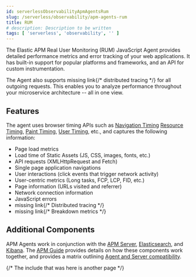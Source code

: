 ```yaml
---
id: serverlessObservabilityApmAgentsRum
slug: /serverless/observability/apm-agents-rum
title: RUM
# description: Description to be written
tags: [ 'serverless', 'observability', '' ]
---
```



<div id="intro"></div>

The Elastic APM Real User Monitoring (RUM) JavaScript Agent provides detailed performance metrics and error tracking of your web applications.
It has built-in support for popular platforms and frameworks, and an API for custom instrumentation.

The Agent also supports <DocBadge><DocIcon size="s" type="unlink" title="missing link"/> missing link</DocBadge>{/*  <DocLink id="enApmAgentRumJsDistributedTracingGuide">distributed tracing</DocLink> */} for all outgoing requests.
This enables you to analyze performance throughout your microservice architecture -- all in one view.

<div id="features"></div>

## Features

The agent uses browser timing APIs such as [Navigation Timing](https://w3c.github.io/navigation-timing/)
[Resource Timing](https://w3c.github.io/resource-timing/), [Paint Timing](https://w3c.github.io/paint-timing/), [User Timing](https://w3c.github.io/user-timing/), etc., and
captures the following information:

* <DocLink id="serverlessObservabilityApmAgentsRumSupportedTechnologies" section="page-load-metrics">Page load metrics</DocLink>
* Load time of Static Assets (JS, CSS, images, fonts, etc.)
* API requests (XMLHttpRequest and Fetch)
* Single page application navigations
* <DocLink id="serverlessObservabilityApmAgentsRumSupportedTechnologies" section="user-interactions">User interactions</DocLink> (click events that trigger network activity)
* <DocLink id="serverlessObservabilityApmAgentsRumSupportedTechnologies" section="user-centric-metrics">User-centric metrics</DocLink> (Long tasks, FCP, LCP, FID, etc.)
* Page information (URLs visited and referrer)
* Network connection information
* JavaScript errors
* <DocBadge><DocIcon size="s" type="unlink" title="missing link"/> missing link</DocBadge>{/*  <DocLink id="enApmAgentRumJsDistributedTracingGuide">Distributed tracing</DocLink> */}
* <DocBadge><DocIcon size="s" type="unlink" title="missing link"/> missing link</DocBadge>{/*  <DocLink id="enApmAgentRumJsBreakdownMetricsDocs">Breakdown metrics</DocLink> */}

<div id="additional-components"></div>

## Additional Components

APM Agents work in conjunction with the [APM Server](((apm-guide-ref))/index.html), [Elasticsearch](((ref))/index.html), and [Kibana](((kibana-ref))/index.html).
The [APM Guide](((apm-guide-ref))/index.html) provides details on how these components work together,
and provides a matrix outlining [Agent and Server compatibility](((apm-guide-ref))/agent-server-compatibility.html).

{/* The include that was here is another page */}
